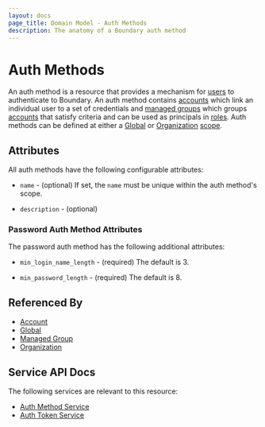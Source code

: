 ```yaml
---
layout: docs
page_title: Domain Model - Auth Methods
description: The anatomy of a Boundary auth method
---
```


# Auth Methods

An auth method is a resource that provides a mechanism for [users][] to
authenticate to Boundary. An auth method contains [accounts][] which link an
individual user to a set of credentials and [managed groups][] which groups
[accounts][] that satisfy criteria and can be used as principals in [roles][].
Auth methods can be defined at either a [Global][] or [Organization][]
[scope][].

## Attributes

All auth methods have the following configurable attributes:

- `name` - (optional)
  If set, the `name` must be unique within the auth method's scope.

- `description` - (optional)

### Password Auth Method Attributes

The password auth method has the following additional attributes:

- `min_login_name_length` - (required) The default is 3.

- `min_password_length` - (required) The default is 8.

## Referenced By

- [Account][]
- [Global][]
- [Managed Group][]
- [Organization][]

[account]: /docs/concepts/domain-model/accounts

[accounts]: /docs/concepts/domain-model/accounts

[global]: /docs/concepts/domain-model/scopes#global

[managed group]: /docs/concepts/domain-model/managed-groups

[managed groups]: /docs/concepts/domain-model/managed-groups

[organization]: /docs/concepts/domain-model/scopes#organizations

[roles]: /docs/concepts/domain-model/roles

[scope]: /docs/concepts/domain-model/scopes

[users]: /docs/concepts/domain-model/users

## Service API Docs

The following services are relevant to this resource:

- [Auth Method Service](/api-docs/auth-method-service)
- [Auth Token Service](/api-docs/auth-token-service)

